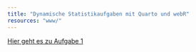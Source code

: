 ```yaml
---
title: "Dynamische Statistikaufgaben mit Quarto und webR"
resources: "www/"
---
```


[Hier geht es zu Aufgabe 1](aufgabe_1.qmd)

